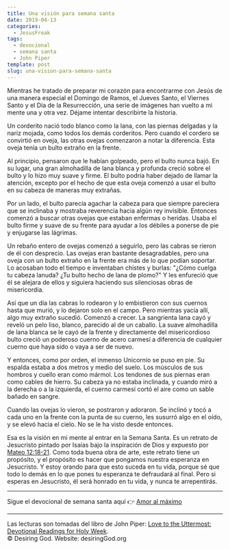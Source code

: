```yaml
---
title: Una visión para semana santa
date: 2019-04-13
categories:
  - JesusFreak
tags:
  - devocional
  - semana santa
  - John Piper
template: post
slug: una-vision-para-semana-santa
---
```


Mientras he tratado de preparar mi corazón para encontrarme con Jesús de una manera especial el Domingo de Ramos, el Jueves Santo, el Viernes Santo y el Día de la Resurrección, una serie de imágenes han vuelto a mi mente una y otra vez. Déjame intentar describirte la historia.

Un corderito nació todo blanco como la lana, con las piernas delgadas y la nariz mojada, como todos los demás corderitos. Pero cuando el cordero se convirtió en oveja, las otras ovejas comenzaron a notar la diferencia. Esta oveja tenía un bulto extraño en la frente.

Al principio, pensaron que le habían golpeado, pero el bulto nunca bajó. En su lugar, una gran almohadilla de lana blanca y profunda creció sobre el bulto y lo hizo muy suave y firme. El bulto podría haber dejado de llamar la atención, excepto por el hecho de que esta oveja comenzó a usar el bulto en su cabeza de maneras muy extrañas.

Por un lado, el bulto parecía agachar la cabeza para que siempre pareciera que se inclinaba y mostraba reverencia hacia algún rey invisible. Entonces comenzó a buscar otras ovejas que estaban enfermas o heridas. Usaba el bulto firme y suave de su frente para ayudar a los débiles a ponerse de pie y enjugarse las lágrimas.

Un rebaño entero de ovejas comenzó a seguirlo, pero las cabras se rieron de él con desprecio. Las ovejas eran bastante desagradables, pero una oveja con un bulto extraño en la frente era más de lo que podían soportar. Lo acosaban todo el tiempo e inventaban chistes y burlas: "¿Cómo cuelga tu cabeza lanuda? ¿Tu bulto hecho de lana de plomo?" Y les enfureció que él se alejara de ellos y siguiera haciendo sus silenciosas obras de misericordia.

Así que un día las cabras lo rodearon y lo embistieron con sus cuernos hasta que murió, y lo dejaron solo en el campo. Pero mientras yacía allí, algo muy extraño sucedió. Comenzó a crecer. La sangrienta lana cayó y reveló un pelo liso, blanco, parecido al de un caballo. La suave almohadilla de lana blanca se le cayó de la frente y directamente del misericordioso bulto creció un poderoso cuerno de acero carmesí a diferencia de cualquier cuerno que haya sido o vaya a ser de nuevo.

Y entonces, como por orden, el inmenso Unicornio se puso en pie. Su espalda estaba a dos metros y medio del suelo. Los músculos de sus hombros y cuello eran como mármol. Los tendones de sus piernas eran como cables de hierro. Su cabeza ya no estaba inclinada, y cuando miró a la derecha o a la izquierda, el cuerno carmesí cortó el aire como un sable bañado en sangre.

Cuando las ovejas lo vieron, se postraron y adoraron. Se inclinó y tocó a cada uno en la frente con la punta de su cuerno, les susurró algo en el oído, y se elevó hacia el cielo. No se le ha visto desde entonces.

Esa es la visión en mi mente al entrar en la Semana Santa. Es un retrato de Jesucristo pintado por Isaías bajo la inspiración de Dios y expuesto por [Mateo 12:18-21](https://www.biblegateway.com/passage/?search=Mateo+12%3A18-21&version=LBLA). Como toda buena obra de arte, este retrato tiene un propósito, y el propósito es hacer que pongamos nuestra esperanza en Jesucristo. Y estoy orando para que esto suceda en tu vida, porque sé que todo lo demás en lo que pones tu esperanza te defraudará al final. Pero si esperas en Jesucristo, él será honrado en tu vida, y nunca te arrepentirás.

---

Sigue el devocional de semana santa aquí 👉 [Amor al máximo](/amor-al-maximo)

---

Las lecturas son tomadas del libro de John Piper: [Love to the Uttermost: Devotional Readings for Holy Week](https://www.desiringgod.org/books/love-to-the-uttermost).<br />
© Desiring God. Website: desiringGod.org
